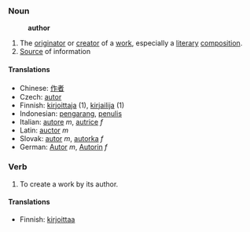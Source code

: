 ===Noun===
:'''author'''
# The [[originator]] or [[creator]] of a [[work]], especially a [[literary]] [[composition]].
# [[Source]] of information

====Translations====
*Chinese: [[作者]]
*Czech: [[autor]]
*Finnish: [[kirjoittaja]] (1), [[kirjailija]] (1)
*Indonesian: [[karang|pengarang]], [[tulis|penulis]]
*Italian: [[autore]] ''m'', [[autrice]] ''f''
*Latin: [[auctor]] ''m''
*Slovak: [[autor]] ''m'', [[autorka]] ''f''
*German: [[Autor]] ''m'', [[Autorin]] ''f''

===Verb===
# To create a work by its author.

====Translations====

*Finnish: [[kirjoittaa]]